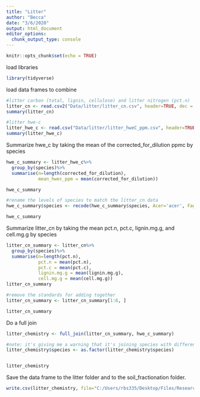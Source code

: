 ```yaml
---
title: "Litter"
author: "Becca"
date: "3/6/2020"
output: html_document
editor_options: 
  chunk_output_type: console
---
```


```r
knitr::opts_chunk$set(echo = TRUE)
```


load libraries
```r
library(tidyverse)
```


load data frames to combine
```r
#litter carbon (total, lignin, cellulose) and litter nitrogen (pct.n)
litter_cn <- read.csv2("Data/litter/litter_cn.csv", header=TRUE, dec = ".", colClasses = c("integer", "factor", "numeric", "numeric", "numeric", "numeric", "numeric", "numeric"))
summary(litter_cn)

#litter hwe-c 
litter_hwe_c <- read.csv("Data/litter/litter_hweC_ppm.csv", header=TRUE)
summary(litter_hwe_c)
```


Summarize hwe_c by taking the mean of the corrected_for_dilution ppmc by species
```r
hwe_c_summary <- litter_hwe_c%>% 
  group_by(species)%>%
  summarise(n=length(corrected_for_dilution), 
            mean_hwec_ppm = mean(corrected_for_dilution))

hwe_c_summary

#rename the levels of species to match the litter_cn data
hwe_c_summary$species <- recode(hwe_c_summary$species, Acer='acer', Fagus='fagus', Fraxinus='fraxinus', Picea='picea', Populus='populus', Quercus='quercus')

hwe_c_summary
```


Summarize litter_cn by taking the mean pct.n, pct.c, lignin.mg.g, and cell.mg.g by species
```r
litter_cn_summary <- litter_cn%>%
  group_by(species)%>%
  summarise(n=length(pct.n), 
            pct.n = mean(pct.n), 
            pct.c = mean(pct.c),
            lignin.mg.g = mean(lignin.mg.g),
            cell.mg.g = mean(cell.mg.g))
litter_cn_summary

#remove the standards for adding together
litter_cn_summary <- litter_cn_summary[1:6, ]

litter_cn_summary
```


Do a full join 
```r
litter_chemistry <- full_join(litter_cn_summary, hwe_c_summary)

#note: it's giving me a warning that it's joining species with different levels so coercing to a factor, but as far as I can tell the levels are the same. So I'll just turn species back into a factor.
litter_chemistry$species <- as.factor(litter_chemistry$species)


litter_chemistry
```


Save the data frame to the litter folder and to the soil_fractionation folder.
```r
write.csv(litter_chemistry, file="C:/Users/rbs335/Desktop/Files/Research/HollandseHout_Project/HH_R/Data/litter/litter_chem.csv", row.names = FALSE)
```

